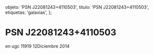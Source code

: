 
  objeto: 'PSN J22081243+4110503',
  titulo: 'PSN J22081243+4110503',
  etiquetas: 'galaxias',
};

# PSN J22081243+4110503

<Imagen
  src="registro/psn-j22081243-4110503_20141212_1_psn-j220812434110503_ugc11919_sbc2014121512.jpg"
  fecha="20141212"
/>

 en ugc 11919 12Diciembre 2014